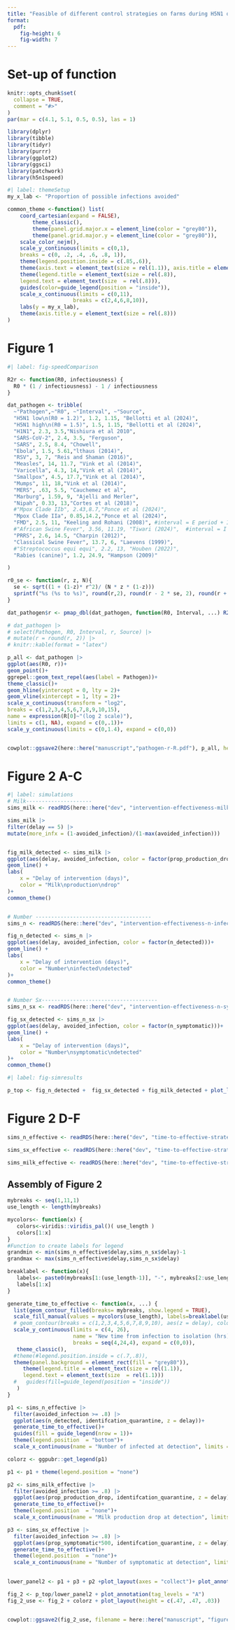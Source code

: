 ```yaml
---
title: "Feasible of different control strategies on farms during H5N1 outbreaks"
format: 
  pdf:
    fig-height: 6
    fig-width: 7
---
```


# Set-up of function

```r
knitr::opts_chunk$set(
  collapse = TRUE,
  comment = "#>"
)
par(mar = c(4.1, 5.1, 0.5, 0.5), las = 1)
```


```r
library(dplyr)
library(tibble)
library(tidyr)
library(purrr)
library(ggplot2)
library(ggsci)
library(patchwork)
library(h5n1speed)
```

```r
#| label: themeSetup
my_x_lab <- "Proportion of possible infections avoided"

common_theme <-function() list(
    coord_cartesian(expand = FALSE),
        theme_classic(),
        theme(panel.grid.major.x = element_line(color = "grey80")),
        theme(panel.grid.major.y = element_line(color = "grey80")),
    scale_color_nejm(),
    scale_y_continuous(limits = c(0,1),
    breaks = c(0, .2, .4, .6, .8, 1)),
    theme(legend.position.inside = c(.85,.6)),
    theme(axis.text = element_text(size = rel(1.1)), axis.title = element_text(size = rel(1.1))),
    theme(legend.title = element_text(size = rel(.8)),
    legend.text = element_text(size  = rel(.8))),
    guides(color=guide_legend(position = "inside")),
    scale_x_continuous(limits = c(0,11),
                     breaks = c(2,4,6,8,10)),
    labs(y = my_x_lab),
    theme(axis.title.y = element_text(size = rel(.8)))
)

```


# Figure 1


```r
#| label: fig-speedComparison

R2r <- function(R0, infectiousness) { 
  R0 * (1 / infectiousness) - 1 / infectiousness
}

dat_pathogen <- tribble(
  ~"Pathogen",~"R0", ~"Interval", ~"Source",
  "H5N1 low\n(R0 = 1.2)", 1.2, 1.15, "Bellotti et al (2024)",
  "H5N1 high\n(R0 = 1.5)", 1.5, 1.15, "Bellotti et al (2024)",
  "H1N1", 2.3, 3.5,"Nishiura et al 2010",
  "SARS-CoV-2", 2.4, 3.5, "Ferguson",
  "SARS", 2.5, 8.4, "Chowell",
  "Ebola", 1.5, 5.61,"lthaus (2014)",
  "RSV", 3, 7, "Reis and Shaman (2016)",
  "Measles", 14, 11.7, "Vink et al (2014)",
  "Varicella", 4.3, 14,"Vink et al (2014)",
  "Smallpox", 4.5, 17.7,"Vink et al (2014)",
  "Mumps", 11, 18,"Vink et al (2014)",
  "MERS", .63, 5.5, "Cauchemez et al",
  "Marburg", 1.59, 9, "Ajelli and Merler",
  "Nipah", 0.33, 13,"Cortes et al (2018)",
  #"Mpox Clade IIb", 2.43,8.7,"Ponce et al (2024)",
  "Mpox Clade IIa", 0.85,14.2,"Ponce et al (2024)",
  "FMD", 2.5, 11, "Keeling and Rohani (2008)", #interval = E period + I period, SEIR
  #"African Swine Fever", 3.56, 11.19, "Tiwari (2024)",  #interval = I period, SIR
  "PRRS", 2.6, 14.5, "Charpin (2012)",
  "Classical Swine Fever", 13.7, 6, "Laevens (1999)",
  #"Streptococcus equi equi", 2.2, 13, "Houben (2022)",
  "Rabies (canine)", 1.2, 24.9, "Hampson (2009)"

)

r0_se <- function(r, z, N){
  se <- sqrt((1 + (1-z)* r^2)/ (N * z * (1-z)))
  sprintf("%s (%s to %s)", round(r,2), round(r - 2 * se, 2), round(r + 2* se,2))
}

dat_pathogen$r <- pmap_dbl(dat_pathogen, function(R0, Interval, ...) R2r(R0, Interval))

# dat_pathogen |>
# select(Pathogen, R0, Interval, r, Source) |>
# mutate(r = round(r, 2)) |>
# knitr::kable(format = "latex")

p_all <- dat_pathogen |>
ggplot(aes(R0, r))+
geom_point()+
ggrepel::geom_text_repel(aes(label = Pathogen))+
theme_classic()+
geom_hline(yintercept = 0, lty = 2)+
geom_vline(xintercept = 1, lty = 2)+
scale_x_continuous(transform = "log2", 
breaks = c(1,2,3,4,5,6,7,8,9,10,15), 
name = expression(R[0]~"(log 2 scale)"), 
limits = c(1, NA), expand = c(0,.1))+
scale_y_continuous(limits = c(0,1.4), expand = c(0,0))


cowplot::ggsave2(here::here("manuscript","pathogen-r-R.pdf"), p_all, height = 8.5, width =11 )

```

# Figure 2 A-C

```r
#| label: simulations
# Milk---------------------
sims_milk <- readRDS(here::here("dev", "intervention-effectiveness-milk-low.rds"))

sims_milk |>
filter(delay == 5) |>
mutate(more_infx = (1-avoided_infection)/(1-max(avoided_infection)))


fig_milk_detected <- sims_milk |>
ggplot(aes(delay, avoided_infection, color = factor(prop_production_drop)))+
geom_line() +
labs(
    x = "Delay of intervention (days)",
    color = "Milk\nproduction\ndrop"
)+
common_theme()


# Number -------------------------------------
sims_n <- readRDS(here::here("dev", "intervention-effectiveness-n-infected-low.rds"))

fig_n_detected <- sims_n |>
ggplot(aes(delay, avoided_infection, color = factor(n_detected)))+
geom_line() +
labs(
    x = "Delay of intervention (days)",
    color = "Number\ninfected\ndetected"
)+
common_theme()


# Number Sx-------------------------------------
sims_n_sx <- readRDS(here::here("dev", "intervention-effectiveness-n-symptomatic-low.rds"))

fig_sx_detected <- sims_n_sx |>
ggplot(aes(delay, avoided_infection, color = factor(n_symptomatic)))+
geom_line() +
labs(
    x = "Delay of intervention (days)",
    color = "Number\nsymptomatic\ndetected"
)+
common_theme()
```


```r
#| label: fig-simresults

p_top <- fig_n_detected +  fig_sx_detected + fig_milk_detected + plot_layout(axis_titles = "collect")

```

# Figure 2 D-F

```r
 
sims_n_effective <- readRDS(here::here("dev", "time-to-effective-strategy-sim_n_detected-low.rds"))

sims_sx_effective <- readRDS(here::here("dev", "time-to-effective-strategy-sim_prop_sx_detected-low.rds"))

sims_milk_effective <- readRDS(here::here("dev", "time-to-effective-strategy-sim_production_detected-low.rds"))

```

## Assembly of Figure 2

```r

mybreaks <- seq(1,11,1)
use_length <- length(mybreaks)

mycolors<- function(x) {
   colors<-viridis::viridis_pal()( use_length )
   colors[1:x]
}
#Function to create labels for legend
grandmin <- min(sims_n_effective$delay,sims_n_sx$delay)-1
grandmax <- max(sims_n_effective$delay,sims_n_sx$delay)

breaklabel <- function(x){
   labels<- paste0(mybreaks[1:(use_length-1)], "-", mybreaks[2:use_length])
   labels[1:x]
}

generate_time_to_effective <- function(x, ...) {
  list(geom_contour_filled(breaks= mybreaks, show.legend = TRUE),
  scale_fill_manual(values = mycolors(use_length), labels=breaklabel(use_length), name="Delay (days)", drop=FALSE) ,
  # geom_contour(breaks = c(1,2,3,4,5,6,7,8,9,10), aes(z = delay), color = "red", lty = 2, lwd = 1.2),
  scale_y_continuous(limits = c(4, 26),
                     name = "New time from infection to isolation (hrs)",
                     breaks = seq(4,24,4), expand = c(0,0)),
   theme_classic(),
  #theme(#legend.position.inside = c(.7,.8)),
  theme(panel.background = element_rect(fill = "grey80")),
     theme(legend.title = element_text(size = rel(1.1)),
     legend.text = element_text(size  = rel(1.1)))
  #   guides(fill=guide_legend(position = "inside"))
   )
}

p1 <- sims_n_effective |>
  filter(avoided_infection >= .8) |>
  ggplot(aes(n_detected, identifcation_quarantine, z = delay))+
  generate_time_to_effective()+
  guides(fill = guide_legend(nrow = 1))+
  theme(legend.position  = "bottom")+
  scale_x_continuous(name = "Number of infected at detection", limits = c(1,NA), expand = c(0,0), breaks = c(1, seq(5,30,5)))

colorz <- ggpubr::get_legend(p1)

p1 <- p1 + theme(legend.position = "none")

p2 <- sims_milk_effective |>
  filter(avoided_infection >= .8) |>
  ggplot(aes(prop_production_drop, identifcation_quarantine, z = delay))+
  generate_time_to_effective()+
  theme(legend.position  = "none")+
  scale_x_continuous(name = "Milk production drop at detection", limits = c(.001,NA), expand = c(0,0))

p3 <- sims_sx_effective |>
  filter(avoided_infection >= .8) |>
  ggplot(aes(prop_symptomatic*500, identifcation_quarantine, z = delay))+
  generate_time_to_effective()+
  theme(legend.position  = "none")+
  scale_x_continuous(name = "Number of symptomatic at detection", limits = c(1,NA), expand = c(0,0))
  

lower_panel2 <- p1 + p3 + p2 +plot_layout(axes = "collect")+ plot_annotation(tag_levels = "A")

fig_2 <- p_top/lower_panel2 + plot_annotation(tag_levels = "A")  
fig_2_use <- fig_2 + colorz + plot_layout(height = c(.47, .47, .03))


cowplot::ggsave2(fig_2_use, filename = here::here("manuscript", "figures", "pnas-figure-2.pdf"), height = 10, width = 8.5)

```
